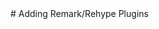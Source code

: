 
<PageTitle title="Adding Remark/Rehype Plugins" />

<Sidebar />
<MDXDocs>
  <DocsAd />
  # Adding Remark/Rehype Plugins
  <Author author="Manu Anish" displayName="manuanish" date="24/5/22" />
  <br />
  <NextPage
    nextPage="Vercel"
    previousPage="Creating your own components"
    prevHref="/docs/customization/adding-components"
    nextHref="/docs/deployment/vercel"
  />
</MDXDocs>
